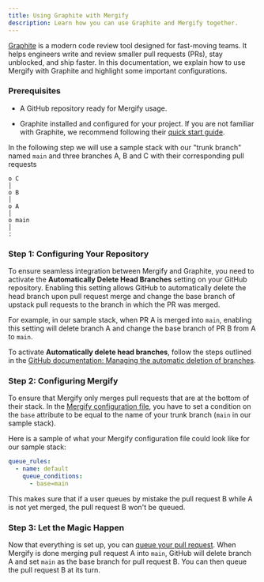 ```yaml
---
title: Using Graphite with Mergify
description: Learn how you can use Graphite and Mergify together.
---
```



<IntegrationLogo src={graphiteLogo} alt="Graphite logo"/>

[Graphite](https://graphite.dev) is a modern code review tool designed for
fast-moving teams. It helps engineers write and review smaller pull requests
(PRs), stay unblocked, and ship faster. In this documentation, we explain
how to use Mergify with Graphite and highlight some important configurations.

### Prerequisites

- A GitHub repository ready for Mergify usage.

- Graphite installed and configured for your project. If you are not familiar
  with Graphite, we recommend following their [quick start
  guide](https://graphite.dev/docs/graphite-quick-start).

In the following step we will use a sample stack with our "trunk branch" named
`main` and three branches A, B and C with their corresponding pull requests

```text
o C
│
o B
│
o A
│
o main
│
:
```

### Step 1: Configuring Your Repository

To ensure seamless integration between Mergify and Graphite, you need
to activate the **Automatically Delete Head Branches** setting on your
GitHub repository. Enabling this setting allows GitHub to automatically
delete the head branch upon pull request merge and change the base
branch of upstack pull requests to the branch in which the PR was merged.

For example, in our sample stack, when PR A is merged into `main`, enabling
this setting will delete branch A and change the base branch of PR B from
A to `main`.

To activate **Automatically delete head branches**, follow the steps outlined
in the [GitHub documentation: Managing the automatic deletion of branches](https://docs.github.com/en/repositories/configuring-branches-and-merges-in-your-repository/configuring-pull-request-merges/managing-the-automatic-deletion-of-branches).

### Step 2: Configuring Mergify

To ensure that Mergify only merges pull requests that are at the bottom of their
stack. In the [Mergify configuration file](/configuration/file-format),
you have to set a condition on the `base` attribute to be equal to the
name of your trunk branch (`main` in our sample stack).

Here is a sample of what your Mergify configuration file could look like for our
sample stack:

```yaml
queue_rules:
  - name: default
    queue_conditions:
      - base=main
```

This makes sure that if a user queues by mistake the pull request B while A
is not yet merged, the pull request B won't be queued.

### Step 3: Let the Magic Happen

Now that everything is set up, you can [queue your pull
request](/merge-queue/lifecycle). When Mergify is done merging pull request A
into `main`, GitHub will delete branch A and set `main` as the base branch for
pull request B. You can then queue the pull request B at its turn.
